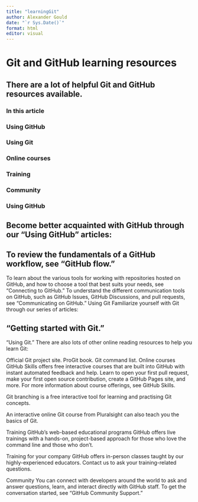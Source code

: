 ```yaml
---
title: "learningGit"
author: Alexander Gould
date: "`r Sys.Date()`"
format: html
editor: visual
---
```

# Git and GitHub learning resources

## There are a lot of helpful Git and GitHub resources available.

### In this article
### Using GitHub
### Using Git
### Online courses
### Training
### Community
### Using GitHub
## Become better acquainted with GitHub through our "Using GitHub" articles:

## To review the fundamentals of a GitHub workflow, see "GitHub flow."
To learn about the various tools for working with repositories hosted on GitHub, and how to choose a tool that best suits your needs, see "Connecting to GitHub."
To understand the different communication tools on GitHub, such as GitHub Issues, GitHub Discussions, and pull requests, see "Communicating on GitHub."
Using Git
Familiarize yourself with Git through our series of articles:

## "Getting started with Git."
"Using Git."
There are also lots of other online reading resources to help you learn Git:

Official Git project site.
ProGit book.
Git command list.
Online courses
GitHub Skills offers free interactive courses that are built into GitHub with instant automated feedback and help. Learn to open your first pull request, make your first open source contribution, create a GitHub Pages site, and more. For more information about course offerings, see GitHub Skills.

Git branching is a free interactive tool for learning and practising Git concepts.

An interactive online Git course from Pluralsight can also teach you the basics of Git.

Training
GitHub's web-based educational programs
GitHub offers live trainings with a hands-on, project-based approach for those who love the command line and those who don't.

Training for your company
GitHub offers in-person classes taught by our highly-experienced educators. Contact us to ask your training-related questions.

Community
You can connect with developers around the world to ask and answer questions, learn, and interact directly with GitHub staff. To get the conversation started, see "GitHub Community Support."
